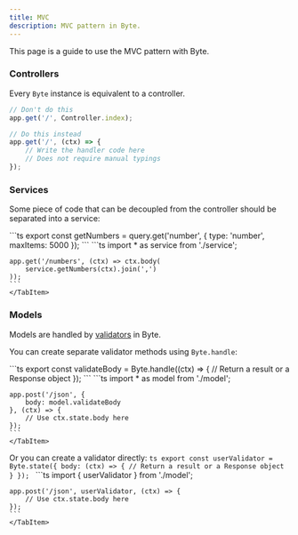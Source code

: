 ```yaml
---
title: MVC
description: MVC pattern in Byte.
---
```



This page is a guide to use the MVC pattern with Byte.

### Controllers
Every `Byte` instance is equivalent to a controller.

```ts
// Don't do this
app.get('/', Controller.index);

// Do this instead
app.get('/', (ctx) => {
    // Write the handler code here
    // Does not require manual typings
});
```

### Services
Some piece of code that can be decoupled from the controller 
should be separated into a service:

<Tabs>
    <TabItem label='Service' icon='bars'>
    ```ts
    export const getNumbers = query.get('number', { 
        type: 'number',
        maxItems: 5000
    });
    ```
    </TabItem>
    <TabItem label='Controller' icon='setting'>
    ```ts
    import * as service from './service';

    app.get('/numbers', (ctx) => ctx.body(
        service.getNumbers(ctx).join(',')
    ));
    ```
    </TabItem>
</Tabs>

### Models
Models are handled by [validators](/concepts/validator) in Byte.

You can create separate validator methods using `Byte.handle`:

<Tabs>
    <TabItem label='Model' icon='seti:db'>
    ```ts
    export const validateBody = Byte.handle((ctx) => {
        // Return a result or a Response object
    });
    ```
    </TabItem>
    <TabItem label='Controller' icon='setting'>
    ```ts
    import * as model from './model';

    app.post('/json', { 
        body: model.validateBody
    }, (ctx) => {
        // Use ctx.state.body here
    });
    ```
    </TabItem>
</Tabs>

Or you can create a validator directly:
<Tabs>
    <TabItem label='Model' icon='seti:db'>
    ```ts
    export const userValidator = Byte.state({
        body: (ctx) => {
            // Return a result or a Response object
        }
    });
    ```
    </TabItem>
    <TabItem label='Controller' icon='setting'>
    ```ts
    import { userValidator } from './model';

    app.post('/json', userValidator, (ctx) => {
        // Use ctx.state.body here
    });
    ```
    </TabItem>
</Tabs>



